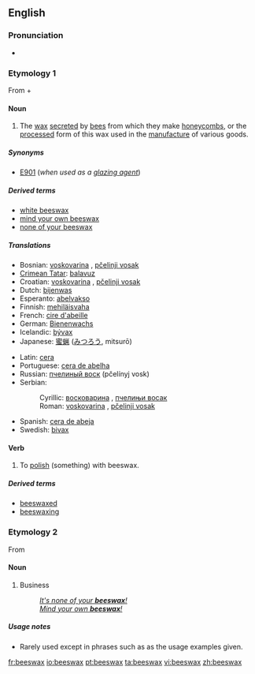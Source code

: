 ==English==

===Pronunciation===
* {{audio|en-us-beeswax.ogg|Audio (US)}}

===Etymology 1===
From {{term|bee||lang=en}} + {{term|wax||lang=en}}

====Noun====
{{wikipedia}}
{{en-noun|sg=[[bee]]s[[wax]]|-}}

# The [[wax]] [[secrete]]d by [[bee]]s from which they make [[honeycomb]]s, or the [[processed]] form of this wax used in the [[manufacture]] of various goods.

=====Synonyms=====
* [[E901]] (''when used as a [[glazing agent]]'')

=====Derived terms=====
* [[white beeswax]]
* [[mind your own beeswax]]
* [[none of your beeswax]]

=====Translations=====
{{trans-top|wax secreted by bees}}
* Bosnian: [[voskovarina]] {{f}}, [[pčelinji vosak]] {{m}}
* [[Crimean Tatar]]: [[balavuz]]
* Croatian: [[voskovarina]] {{f}}, [[pčelinji vosak]] {{m}}
* Dutch: [[bijenwas]] {{m}}
* Esperanto: [[abelvakso]]
* Finnish: [[mehiläisvaha]]
* French: [[cire d'abeille]] {{f}}
* German: [[Bienenwachs]] {{n}}
* Icelandic: [[bývax]] {{n}}
* Japanese: [[蜜蝋]] ([[みつろう]], mitsurō)
{{trans-mid}}
* Latin: [[cera]] {{f}}
* Portuguese: [[cera de abelha]] {{f}}
* Russian: [[пчелиный воск]] (pčelínyj vosk) {{m}}
* Serbian:
*: Cyrillic: [[восковарина]] {{f}}, [[пчелињи восак]] {{m}}
*: Roman: [[voskovarina]] {{f}}, [[pčelinji vosak]] {{m}}
* Spanish: [[cera de abeja]] {{f}}
* Swedish: [[bivax]] {{n}}
{{trans-bottom}}

====Verb====
{{en-verb|beeswax|es}}

# {{transitive}} To [[polish]] (something) with beeswax.

=====Derived terms=====
* [[beeswaxed]]<!--adjective-->
* [[beeswaxing]]<!--noun-->

===Etymology 2===
From {{term|business||lang=en}}

====Noun====
{{en-noun|-}}

# Business
#: [[none of your beeswax|''It's none of your '''beeswax'''!'']]
#: [[mind your own beeswax|''Mind your own '''beeswax'''!'']]

=====Usage notes=====
* Rarely used except in phrases such as as the usage examples given.

[[fr:beeswax]]
[[io:beeswax]]
[[pt:beeswax]]
[[ta:beeswax]]
[[vi:beeswax]]
[[zh:beeswax]]